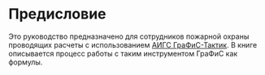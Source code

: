 # Предисловие {.unnumbered}

Это руководство предназначено для сотрудников пожарной охраны проводящих расчеты с использованием [АИГС ГраФиС-Тактик](https://www.graphicalfiresets.ru/). В книге описывается процесс работы с таким инструментом ГраФиС как формулы.


